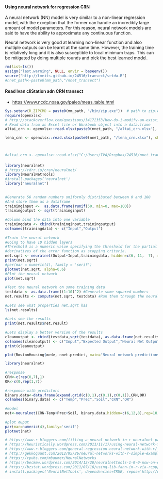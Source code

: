 ####  Using neural network for regression CRN

A neural network (NN) model is very similar to a non-linear regression model, with the exception that the former can handle an incredibly large amount of model parameters. For this reason, neural network models are said to have the ability to approximate any continuous function.

Neural network is very good at learning non-linear function and also multiple outputs can be learnt at the same time. However, the training time is relatively long and it is also susceptible to local minimum traps. This can be mitigated by doing multiple rounds and pick the best learned model.


```r
rm(list=ls())
assign("last.warning", NULL, envir = baseenv())
source("http://tmeits.github.io/24516/transect/setdw.R")
#nnet_path<-paste0(mm_path,"/nnet_transect")
```
#### Read Ivan cliStation adn CRN transect

  + <https://www.ncdc.noaa.gov/paleo/meas_table.html>
```r
Sys.setenv(R_ZIPCMD = paste0(mm_path, "/bin/zip.exe"))  # path to zip.exe
require(openxlsx)  
# http://stackoverflow.com/questions/34172353/how-do-i-modify-an-existing-a-sheet-in-an-excel-workbook-using-openxlsx-package
# Read data from an Excel file or Workbook object into a data.frame
altai_crn <- openxlsx::read.xlsx(paste0(nnet_path, "/altai_crn.xlsx"), sheet = 3, startRow = 1, colNames = TRUE, rowNames = FALSE, detectDates = FALSE, skipEmptyRows = TRUE, rows = NULL, cols = NULL, check.names = FALSE, namedRegion = NULL)

lena_crn <- openxlsx::read.xlsx(paste0(nnet_path, "/lena_crn.xlsx"), sheet = 1, startRow = 1, colNames = TRUE, rowNames = FALSE, detectDates = FALSE, skipEmptyRows = TRUE, rows = NULL, cols = NULL, check.names = FALSE, namedRegion = NULL)



#altai_crn <- openxlsx::read.xlsx("C:/Users/IVA/Dropbox/24516/nnet_transect/altai_crn.xlsx", sheet = 3)
```
####  
```r
library(neuralnet)
# https://rdrr.io/cran/neuralnet/
library(NeuralNetTools)
#install.packages('neuralnet')
library("neuralnet")
 
 
#Generate 50 random numbers uniformly distributed between 0 and 100
#And store them as a dataframe
traininginput <-  as.data.frame(runif(50, min=0, max=100))
trainingoutput <- sqrt(traininginput)
 
#Column bind the data into one variable
trainingdata <- cbind(traininginput,trainingoutput)
colnames(trainingdata) <- c("Input","Output")
 
#Train the neural network
#Going to have 10 hidden layers
#Threshold is a numeric value specifying the threshold for the partial
#derivatives of the error function as stopping criteria.
net.sqrt <- neuralnet(Output~Input,trainingdata, hidden=c(6, 11,  7), rep = 10, linear.output = FALSE, threshold=0.01)
print(net.sqrt)
#par(mar = numeric(4), family = 'serif')
plotnet(net.sqrt, alpha=0.6) 
#Plot the neural network
plot(net.sqrt)
 
#Test the neural network on some training data
testdata <- as.data.frame((1:10)^2) #Generate some squared numbers
net.results <- compute(net.sqrt, testdata) #Run them through the neural network
 
#Lets see what properties net.sqrt has
ls(net.results)
 
#Lets see the results
print(net.results$net.result)
 
#Lets display a better version of the results
cleanoutput <- cbind(testdata,sqrt(testdata), as.data.frame(net.results$net.result))
colnames(cleanoutput) <- c("Input","Expected Output","Neural Net Output")
print(cleanoutput)

plot(BostonHousing$medv, nnet.predict, main="Neural network predictions vs actual", xlab="Actual")

```
```r
library(neuralnet)
 
#response
CRN<-c(rep(0,7),1)
OR<-c(0,rep(1,7))
 
#response with predictors
binary.data<-data.frame(expand.grid(c(0,1),c(0,1),c(0,1)),CRN,OR)
colnames(binary.data) <- c("Temp","Prec","Soil","CRN","OR")
 
#model
net<-neuralnet(CRN~Temp+Prec+Soil, binary.data,hidden=c(6,12,8),rep=10,err.fct="ce",linear.output=FALSE)
 
#plot ouput
par(mar=numeric(4),family='serif')
plotnet(net)

```
```r
# https://www.r-bloggers.com/fitting-a-neural-network-in-r-neuralnet-package/
# https://heuristically.wordpress.com/2011/11/17/using-neural-network-for-regression/
# https://www.r-bloggers.com/general-regression-neural-network-with-r/
# http://gekkoquant.com/2012/05/26/neural-networks-with-r-simple-example/
# https://rpubs.com/mbaumer/NeuralNetworks
# https://beckmw.wordpress.com/2014/12/20/neuralnettools-1-0-0-now-on-cran/
# https://bzstat.wordpress.com/2011/07/10/using-lib-fann-in-r-via-rcpp/
# install.packages('NeuralNetTools', dependencies=TRUE, repos='http://cran.rstudio.com/')
```
